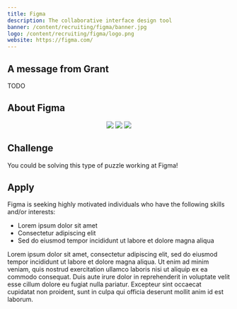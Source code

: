 ```yaml
---
title: Figma
description: The collaborative interface design tool
banner: /content/recruiting/figma/banner.jpg
logo: /content/recruiting/figma/logo.png
website: https://figma.com/
---
```

<Section>

## A message from Grant

TODO

## About Figma

<Center style={{ gap: "40px" }}>
  <img src="/content/recruiting/figma/square-1.jpg" style={{ maxHeight: 250 }} />
  <img src="/content/recruiting/figma/square-2.jpg" style={{ maxHeight: 250 }} />
  <img src="/content/recruiting/figma/square-3.jpg" style={{ maxHeight: 250 }} />
</Center>

</Section><Section>

## Challenge

You could be solving this type of puzzle working at Figma!

</Section><Section>

## Apply

<Float side="right" image="square-1.jpg" />

Figma is seeking highly motivated individuals who have the following skills and/or 
interests:

- Lorem ipsum dolor sit amet
- Consectetur adipiscing elit
- Sed do eiusmod tempor incididunt ut labore et dolore magna aliqua

Lorem ipsum dolor sit amet, consectetur adipiscing elit, sed do eiusmod tempor
incididunt ut labore et dolore magna aliqua. Ut enim ad minim veniam, quis
nostrud exercitation ullamco laboris nisi ut aliquip ex ea commodo consequat.
Duis aute irure dolor in reprehenderit in voluptate velit esse cillum dolore eu
fugiat nulla pariatur. Excepteur sint occaecat cupidatat non proident, sunt in
culpa qui officia deserunt mollit anim id est laborum.

<Clickable
  link="https://figma.com/careers/3blue1brown"
  text="Apply Now!"
  icon="fas fa-external-link-alt"
  design="rounded"
/>

</Section>
